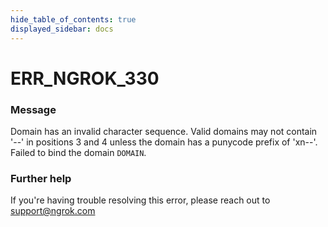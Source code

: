 ```yaml
---
hide_table_of_contents: true
displayed_sidebar: docs
---
```



# ERR_NGROK_330

### Message

Domain has an invalid character sequence. Valid domains may not contain '--' in positions 3 and 4 unless the domain has a punycode prefix of 'xn--'. Failed to bind the domain `DOMAIN`.

<ErrorDetails error="err_ngrok_330" />

### Further help

If you're having trouble resolving this error, please reach out to [support@ngrok.com](mailto:support@ngrok.com?subject=Help%20with%20ERR_NGROK_330)
